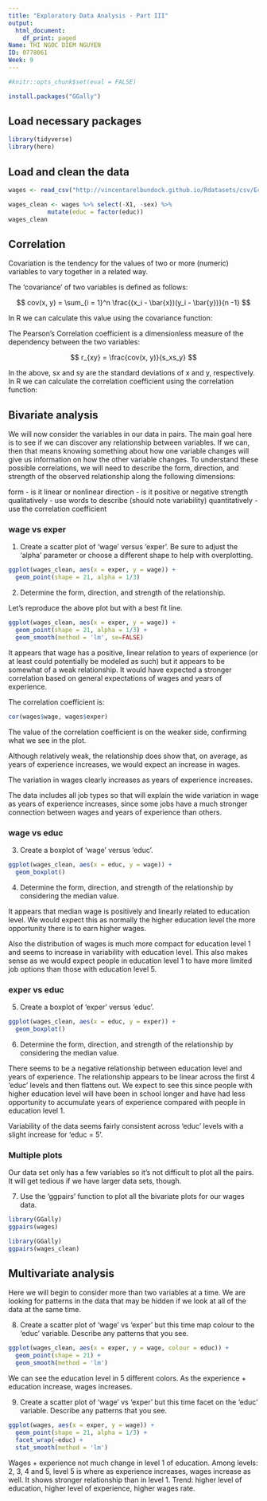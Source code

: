 ---
title: "Exploratory Data Analysis - Part III"
output:
  html_document:
    df_print: paged
Name: THI NGOC DIEM NGUYEN
ID: 0778061
Week: 9
---

```{r set up, include=FALSE}
#knitr::opts_chunk$set(eval = FALSE)
```

```{r}
install.packages("GGally")
```

## Load necessary packages

```{r warning = FALSE, message = FALSE}
library(tidyverse)
library(here)
```

## Load and clean the data

```{r}
wages <- read_csv("http://vincentarelbundock.github.io/Rdatasets/csv/Ecdat/Bwages.csv")
```

```{r}
wages_clean <- wages %>% select(-X1, -sex) %>% 
           mutate(educ = factor(educ)) 
wages_clean
```

## Correlation

Covariation is the tendency for the values of two or more (numeric) variables to vary together in a related way.

The 'covariance' of two variables is defined as follows:

$$
cov(x, y) = \sum_{i = 1}^n \frac{(x_i - \bar{x})(y_i - \bar{y})}{n -1}
$$

In R we can calculate this value using the covariance function:

The Pearson’s Correlation coefficient is a dimensionless measure of the dependency between the two variables:

$$
r_{xy} = \frac{cov(x, y)}{s_xs_y}
$$

In the above, sx and sy are the standard deviations of x and y, respectively. In R we can calculate the correlation coefficient using the correlation function:

## Bivariate analysis

We will now consider the variables in our data in pairs. The main goal here is to see if we can discover any relationship between variables. If we can, then that means knowing something about how one variable changes will give us information on how the other variable changes. To understand these possible correlations, we will need to describe the form, direction, and strength of the observed relationship along the following dimensions:

form - is it linear or nonlinear
direction - is it positive or negative
strength
qualitatively - use words to describe (should note variability)
quantitatively - use the correlation coefficient

### wage vs exper

1. Create a scatter plot of 'wage' versus 'exper'. Be sure to adjust the 'alpha' parameter or choose a different shape to help with overplotting.

```{r}
ggplot(wages_clean, aes(x = exper, y = wage)) + 
  geom_point(shape = 21, alpha = 1/3)
```

2. Determine the form, direction, and strength of the relationship.

Let's reproduce the above plot but with a best fit line.

```{r}
ggplot(wages_clean, aes(x = exper, y = wage)) + 
  geom_point(shape = 21, alpha = 1/3) + 
  geom_smooth(method = 'lm', se=FALSE)
```

It appears that wage has a positive, linear relation to years of experience (or at least could potentially be modeled as such) but it appears to be somewhat of a weak relationship. It would have expected a stronger correlation based on general expectations of wages and years of experience.

The correlation coefficient is:

```{r}
cor(wages$wage, wages$exper)
```

The value of the correlation coefficient is on the weaker side, confirming what we see in the plot.

Although relatively weak, the relationship does show that, on average, as years of experience increases, we would expect an increase in wages.

The variation in wages clearly increases as years of experience increases.

The data includes all job types so that will explain the wide variation in wage as years of experience increases, since some jobs have a much stronger connection between wages and years of experience than others.

### wage vs educ

3. Create a boxplot of 'wage' versus 'educ'.

```{r}
ggplot(wages_clean, aes(x = educ, y = wage)) + 
  geom_boxplot()
```


4. Determine the form, direction, and strength of the relationship by considering the median value.

It appears that median wage is positively and linearly related to education level. We would expect this as normally the higher education level the more opportunity there is to earn higher wages.

Also the distribution of wages is much more compact for education level 1 and seems to increase in variability with education level. This also makes sense as we would expect people in education level 1 to have more limited job options than those with education level 5.

### exper vs educ

5. Create a boxplot of 'exper' versus 'educ'.

```{r}
ggplot(wages_clean, aes(x = educ, y = exper)) + 
  geom_boxplot()
```

6. Determine the form, direction, and strength of the relationship by considering the median value.

There seems to be a negative relationship between education level and years of experience. The relationship appears to be linear across the first 4 'educ' levels and then flattens out. We expect to see this since people with higher education level will have been in school longer and have had less opportunity to accumulate years of experience compared with people in education level 1.

Variability of the data seems fairly consistent across 'educ' levels with a slight increase for 'educ = 5'.

### Multiple plots

Our data set only has a few variables so it’s not difficult to plot all the pairs. It will get tedious if we have larger data sets, though.

7. Use the 'ggpairs' function to plot all the bivariate plots for our wages data.

```{r}
library(GGally)
ggpairs(wages)
```

```{r}
library(GGally)
ggpairs(wages_clean)
```

## Multivariate analysis

Here we will begin to consider more than two variables at a time. We are looking for patterns in the data that may be hidden if we look at all of the data at the same time.

8. Create a scatter plot of 'wage' vs 'exper' but this time map colour to the 'educ' variable. Describe any patterns that you see.

```{r}
ggplot(wages_clean, aes(x = exper, y = wage, colour = educ)) + 
  geom_point(shape = 21) +
  geom_smooth(method = 'lm')
```

We can see the education level in 5 different colors. As the experience + education increase, wages increases.

9. Create a scatter plot of 'wage' vs 'exper' but this time facet
on the 'educ' variable. Describe any patterns that you see.

```{r}
ggplot(wages, aes(x = exper, y = wage)) + 
  geom_point(shape = 21, alpha = 1/3) +
  facet_wrap(~educ) +
  stat_smooth(method = 'lm')
```

Wages + experience not much change in level 1 of education.
Among levels: 2, 3, 4 and 5, level 5 is where as experience increases, wages increase as well. It shows stronger relationship than in level 1.
Trend: higher level of education, higher level of experience, higher wages rate.




